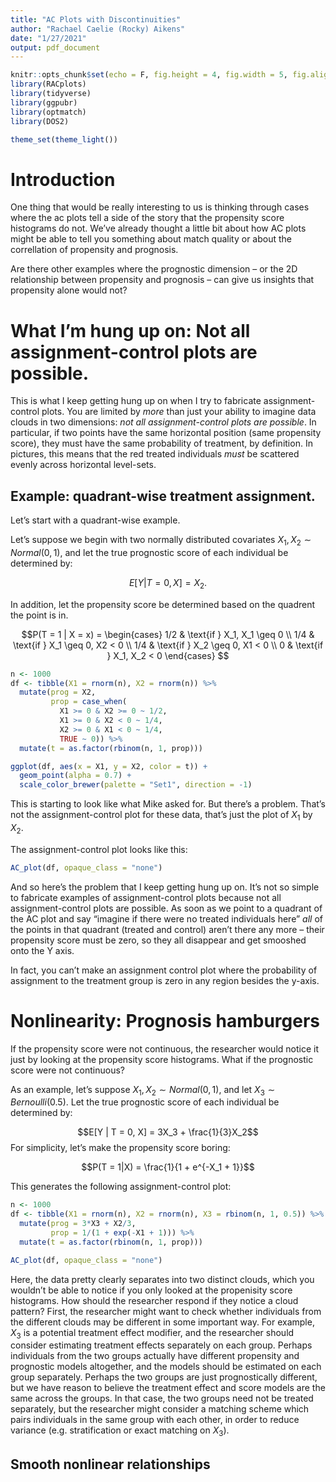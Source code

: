 ```yaml
---
title: "AC Plots with Discontinuities"
author: "Rachael Caelie (Rocky) Aikens"
date: "1/27/2021"
output: pdf_document
---
```


```r
knitr::opts_chunk$set(echo = F, fig.height = 4, fig.width = 5, fig.align= "center")
library(RACplots)
library(tidyverse)
library(ggpubr)
library(optmatch)
library(DOS2)

theme_set(theme_light())
```

# Introduction

One thing that would be really interesting to us is thinking through cases where the ac plots tell a side of the story that the propensity score histograms do not. We've already thought a little bit about how AC plots might be able to tell you something about match quality or about the correllation of propensity and prognosis.

Are there other examples where the prognostic dimension -- or the 2D relationship between propensity and prognosis -- can give us insights that propensity alone would not? 

# What I'm hung up on: Not all assignment-control plots are possible.

This is what I keep getting hung up on when I try to fabricate assignment-control plots.  You are limited by _more_ than just your ability to imagine data clouds in two dimensions: _not all assignment-control plots are possible_.  In particular, if two points have the same horizontal position (same propensity score), they must have the same probability of treatment, by definition.  In pictures, this means that the red treated individuals _must_ be scattered evenly across horizontal level-sets.

## Example: quadrant-wise treatment assignment.

Let's start with a quadrant-wise example.

Let's suppose we begin with two normally distributed covariates $X_1, X_2 \sim Normal(0,1)$, and let the true prognostic score of each individual be determined by:

$$E[Y | T = 0, X] = X_2.$$

In addition, let the propensity score be determined based on the quadrent the point is in.

$$P(T = 1 | X = x) = 
\begin{cases}
   1/2 & \text{if } X_1, X_1 \geq 0 \\
   1/4 & \text{if } X_1 \geq 0, X2 < 0  \\
   1/4 & \text{if } X_2 \geq 0, X1 < 0  \\
   0 & \text{if } X_1, X_2 < 0
\end{cases}
    $$
```r
n <- 1000
df <- tibble(X1 = rnorm(n), X2 = rnorm(n)) %>%
  mutate(prog = X2,
         prop = case_when( 
           X1 >= 0 & X2 >= 0 ~ 1/2,
           X1 >= 0 & X2 < 0 ~ 1/4,
           X2 >= 0 & X1 < 0 ~ 1/4,
           TRUE ~ 0)) %>%
  mutate(t = as.factor(rbinom(n, 1, prop)))
```

```r
ggplot(df, aes(x = X1, y = X2, color = t)) +
  geom_point(alpha = 0.7) +
  scale_color_brewer(palette = "Set1", direction = -1)
```

This is starting to look like what Mike asked for.  But there's a problem.  That's not the assignment-control plot for these data, that's just the plot of $X_1$ by $X_2$.  

The assignment-control plot looks like this:

```r
AC_plot(df, opaque_class = "none")
```

And so here's the problem that I keep getting hung up on.  It's not so simple to fabricate examples of assignment-control plots because not all assignment-control plots are possible. As soon as we point to a quadrant of the AC plot and say "imagine if there were no treated individuals here" _all_ of the points in that quadrant (treated and control) aren't there any more -- their propensity score must be zero, so they all disappear and get smooshed onto the Y axis.

In fact, you can't make an assignment control plot where the probability of assignment to the treatment group is zero in any region besides the y-axis.

\pagebreak

# Nonlinearity: Prognosis hamburgers

If the propensity score were not continuous, the researcher would notice it just by looking at the propensity score histograms.  What if the prognostic score were not continuous?

As an example, let's suppose $X_1, X_2 \sim Normal(0,1)$, and let $X_3 \sim Bernoulli(0.5)$. Let the true prognostic score of each individual be determined by:

$$E[Y | T = 0, X] = 3X_3 + \frac{1}{3}X_2$$
For simplicity, let's make the propensity score boring:

$$P(T = 1|X) = \frac{1}{1 + e^{-X_1 + 1}}$$

This generates the following assignment-control plot:

```r
n <- 1000
df <- tibble(X1 = rnorm(n), X2 = rnorm(n), X3 = rbinom(n, 1, 0.5)) %>%
  mutate(prog = 3*X3 + X2/3,
         prop = 1/(1 + exp(-X1 + 1))) %>%
  mutate(t = as.factor(rbinom(n, 1, prop)))
```

```r
AC_plot(df, opaque_class = "none")
```

Here, the data pretty clearly separates into two distinct clouds, which you wouldn't be able to notice if you only looked at the propenisity score histograms.  How should the researcher respond if they notice a cloud pattern?  First, the researcher might want to check whether individuals from the different clouds may be different in some important way.  For example, $X_3$ is a potential treatment effect modifier, and the researcher should consider estimating treatment effects separately on each group.  Perhaps individuals from the two groups actually have different propensity and prognostic models altogether, and the models should be estimated on each group separately.  Perhaps the two groups are just prognostically different, but we have reason to believe the treatment effect and score models are the same across the groups.  In that case, the two groups need not be treated separately, but the researcher might consider a matching scheme which pairs individuals in the same group with each other, in order to reduce variance (e.g. stratification or exact matching on $X_3$).

## Smooth nonlinear relationships
